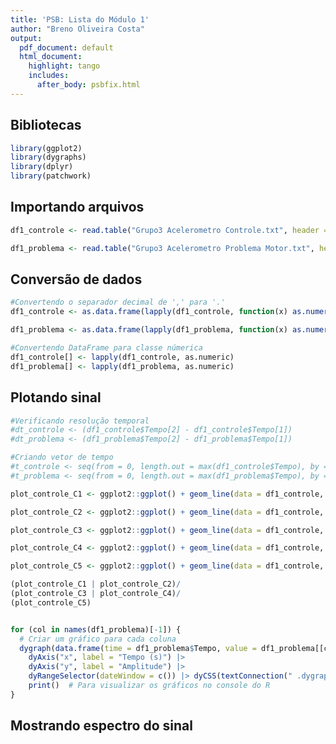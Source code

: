 ```yaml
---
title: 'PSB: Lista do Módulo 1'
author: "Breno Oliveira Costa"
output:
  pdf_document: default
  html_document:
    highlight: tango
    includes:
      after_body: psbfix.html
---
```


## Bibliotecas

```r
library(ggplot2)
library(dygraphs)
library(dplyr)
library(patchwork)
```

## Importando arquivos

```r
df1_controle <- read.table("Grupo3 Acelerometro Controle.txt", header = TRUE, sep = "\t")

df1_problema <- read.table("Grupo3 Acelerometro Problema Motor.txt", header = TRUE, sep = "\t")
```

## Conversão de dados

```r
#Convertendo o separador decimal de ',' para '.'
df1_controle <- as.data.frame(lapply(df1_controle, function(x) as.numeric(gsub(",", ".", x))))

df1_problema <- as.data.frame(lapply(df1_problema, function(x) as.numeric(gsub(",", ".", x))))

#Convertendo DataFrame para classe númerica
df1_controle[] <- lapply(df1_controle, as.numeric)
df1_problema[] <- lapply(df1_problema, as.numeric)
```

## Plotando sinal

```r
#Verificando resolução temporal
#dt_controle <- (df1_controle$Tempo[2] - df1_controle$Tempo[1])
#dt_problema <- (df1_problema$Tempo[2] - df1_problema$Tempo[1])

#Criando vetor de tempo
#t_controle <- seq(from = 0, length.out = max(df1_controle$Tempo), by = dt_controle)
#t_problema <- seq(from = 0, length.out = max(df1_problema$Tempo), by = dt_problema)

plot_controle_C1 <- ggplot2::ggplot() + geom_line(data = df1_controle, aes(x = Tempo, y = C1), color = "red") + xlab("Tempo(s)") + ylab("Amplitude") + labs(title = "Indivíduo 1")

plot_controle_C2 <- ggplot2::ggplot() + geom_line(data = df1_controle, aes(x = Tempo, y = C2), color = "salmon") + xlab("Tempo(s)") + ylab("Amplitude") + labs(title = "Indivíduo 2")

plot_controle_C3 <- ggplot2::ggplot() + geom_line(data = df1_controle, aes(x = Tempo, y = C3), color = "green") + xlab("Tempo(s)") + ylab("Amplitude") + labs(title = "Indivíduo 3")

plot_controle_C4 <- ggplot2::ggplot() + geom_line(data = df1_controle, aes(x = Tempo, y = C4), color = "brown") + xlab("Tempo(s)") + ylab("Amplitude") + labs(title = "Indivíduo 4")

plot_controle_C5 <- ggplot2::ggplot() + geom_line(data = df1_controle, aes(x = Tempo, y = C5), color = "blue") + xlab("Tempo(s)") + ylab("Amplitude") + labs(title = "Indivíduo 5")

(plot_controle_C1 | plot_controle_C2)/
(plot_controle_C3 | plot_controle_C4)/
(plot_controle_C5)


for (col in names(df1_problema)[-1]) {
  # Criar um gráfico para cada coluna
  dygraph(data.frame(time = df1_problema$Tempo, value = df1_problema[[col]]), main = paste("Gráfico de", col))|>
    dyAxis("x", label = "Tempo (s)") |>
    dyAxis("y", label = "Amplitude") |>
    dyRangeSelector(dateWindow = c()) |> dyCSS(textConnection(" .dygraph-title{color : black;}")) |>
    print()  # Para visualizar os gráficos no console do R
}

```

## Mostrando espectro do sinal

```r

```
